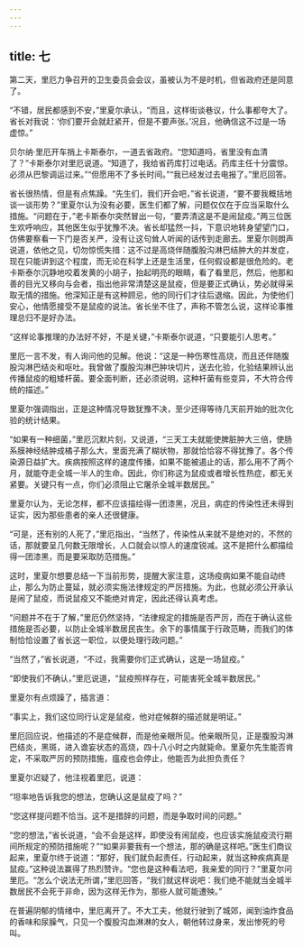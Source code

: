 ```yaml
---
---
---
```

title: 七
---



第二天，里厄力争召开的卫生委员会会议，虽被认为不是时机，但省政府还是同意了。

“不错，居民都感到不安，”里夏尔承认，“而且，这样街谈巷议，什么事都夸大了。省长对我说：‘你们要开会就赶紧开，但是不要声张。’况且，他确信这不过是一场虚惊。”

贝尔纳·里厄开车捎上卡斯泰尔，一道去省政府。“您知道吗，省里没有血清了？”卡斯泰尔对里厄说道。“知道了，我给省药库打过电话。药库主任十分震惊。必须从巴黎调运过来。”“但愿用不了多长时间。”“我已经发过去电报了。”里厄回答。

省长很热情，但是有点焦躁。“先生们，我们开会吧，”省长说道，“要不要我概括地谈一谈形势？”里夏尔认为没有必要，医生们都了解，问题仅仅在于应当采取什么措施。“问题在于，”老卡斯泰尔突然冒出一句，“要弄清这是不是闹鼠疫。”两三位医生欢呼响应，其他医生似乎犹豫不决。省长却猛然一抖，下意识地转身望望门口，仿佛要察看一下门是否关严，没有让这句耸人听闻的话传到走廊去。里夏尔则朗声说道，依他之见，切勿惊慌失措：这不过是高烧伴随腹股沟淋巴结肿大的并发症，现在只能讲到这个程度，而无论在科学上还是生活里，任何假设都是很危险的。老卡斯泰尔沉静地咬着发黄的小胡子，抬起明亮的眼睛，看了看里厄，然后，他那和善的目光又移向与会者，指出他非常清楚这是鼠疫，但是要正式确认，势必就得采取无情的措施。他深知正是有这种顾忌，他的同行们才往后退缩。因此，为使他们安心，他情愿接受不是鼠疫的说法。省长坐不住了，声称不管怎么说，这样论事推理总归不是好办法。

“这样论事推理的办法好不好，不是关键，”卡斯泰尔说道，“只要能引人思考。”

里厄一言不发，有人询问他的见解。他说：“这是一种伤寒性高烧，而且还伴随腹股沟淋巴结炎和呕吐。我曾做了腹股沟淋巴肿块切片，送去化验，化验结果辨认出传播鼠疫的粗矮杆菌。要全面判断，还必须说明，这种杆菌有些变异，不大符合传统的描述。”

里夏尔强调指出，正是这种情况导致犹豫不决，至少还得等待几天前开始的批次化验的统计结果。

“如果有一种细菌，”里厄沉默片刻，又说道，“三天工夫就能使脾脏肿大三倍，使肠系膜神经结肿成橘子那么大，里面充满了糊状物，那就恰恰容不得犹豫了。各个传染源日益扩大。疾病按照这样的速度传播，如果不能被遏止的话，那么用不了两个月，就能夺走全城一半人的生命。因此，你们称这为鼠疫或者增长性热症，都无关紧要。关键只有一点，你们必须阻止它屠杀全城半数居民。”

里夏尔认为，无论怎样，都不应该描绘得一团漆黑，况且，病症的传染性还未得到证实，因为那些患者的亲人还很健康。

“可是，还有别的人死了，”里厄指出，“当然了，传染性从来就不是绝对的，不然的话，那就要呈几何数无限增长，人口就会以惊人的速度锐减。这不是把什么都描绘得一团漆黑，而是要采取防范措施。”

这时，里夏尔想要总结一下当前形势，提醒大家注意，这场疫病如果不能自动终止，那么为防止蔓延，就必须实施法律规定的严厉措施。为此，也就必须公开承认是闹了鼠疫，而说鼠疫又不能绝对肯定，因此还得认真考虑。

“问题并不在于了解，”里厄仍然坚持，“法律规定的措施是否严厉，而在于确认这些措施是否必要，以防止全城半数居民丧生。余下的事情属于行政范畴，而我们的体制恰恰设置了省长这一职位，以便处理行政问题。”

“当然了，”省长说道，“不过，我需要你们正式确认，这是一场鼠疫。”

“即使我们不确认，”里厄说道，“鼠疫照样存在，可能害死全城半数居民。”

里夏尔有点烦躁了，插言道：

“事实上，我们这位同行认定是鼠疫，他对症候群的描述就是明证。”

里厄回应说，他描述的不是症候群，而是他亲眼所见。他亲眼所见，正是腹股沟淋巴结炎，黑斑，进入谵妄状态的高烧，四十八小时之内就毙命。里夏尔先生能否肯定，不采取严厉的预防措施，瘟疫也会停止，他能否为此担负责任？

里夏尔迟疑了，他注视着里厄，说道：

“坦率地告诉我您的想法，您确认这是鼠疫了吗？”

“您这样提问题不恰当。这不是措辞的问题，而是争取时间的问题。”

“您的想法，”省长说道，“会不会是这样，即使没有闹鼠疫，也应该实施鼠疫流行期间所规定的预防措施呢？”“如果非要我有一个想法，那的确是这样吧。”医生们商议起来，里夏尔终于说道：“那好，我们就负起责任，行动起来，就当这种疾病真是鼠疫。”这种说法赢得了热烈赞许。“您也是这种看法吧，我亲爱的同行？”里夏尔问里厄。“怎么个说法无所谓，”里厄回答，“我们就这样说吧：我们绝不能就当全城半数居民不会死于非命，因为这样无作为，那些人就可能遭殃。”

在普遍阴郁的情绪中，里厄离开了。不大工夫，他就行驶到了城郊，闻到油炸食品的香味和尿臊气，只见一个腹股沟血淋淋的女人，朝他转过身来，发出惨死的号叫。